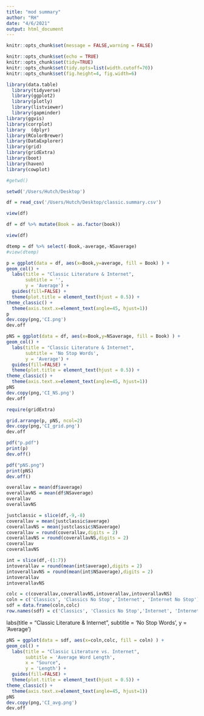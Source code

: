 ```yaml
---
title: "mod summary"
author: "RH"
date: "4/6/2021"
output: html_document
---
```


```r
knitr::opts_chunk$set(message = FALSE,warning = FALSE)
```


```r
knitr::opts_chunk$set(echo = TRUE)
knitr::opts_chunk$set(tidy=TRUE)
knitr::opts_chunk$set(tidy.opts=list(width.cutoff=70))
knitr::opts_chunk$set(fig.height=4, fig.width=6)
```


```r
library(data.table)
  library(tidyverse)
  library(ggplot2)
  library(plotly)
  library(listviewer)
  library(gapminder)
library(ggvis)
library(corrplot)
library  (dplyr)
library(RColorBrewer)
library(DataExplorer)
library(grid)
library(gridExtra)
library(boot)
library(haven)
library(cowplot)
```


```r
#getwd()

setwd('/Users/Hutch/Desktop')
```

```r
df = read_csv('/Users/Hutch/Desktop/classic.summary.csv')
```

```r
view(df)
```

```r
df = df %>% mutate(Book = as.factor(book))
```

```r
view(df)
```

```r
dtemp = df %>% select(-Book,-average,-NSaverage)
#view(dtemp)

```




```r
p = ggplot(data = df, aes(x=Book,y=average, fill = Book) ) +
geom_col() +
  labs(title = "Classic Literature & Internet",
       subtitle = '',
       y = 'Average') +
  guides(fill=FALSE) + 
  theme(plot.title = element_text(hjust = 0.5)) +
theme_classic() +
  theme(axis.text.x=element_text(angle=45, hjust=1))
p
dev.copy(png,'CI.png')
dev.off
```



```r

pNS = ggplot(data = df, aes(x=Book,y=NSaverage, fill = Book) ) +
geom_col() +
  labs(title = "Classic Literature & Internet",
       subtitle = 'No Stop Words',
       y = 'Average') +
  guides(fill=FALSE) + 
  theme(plot.title = element_text(hjust = 0.5)) +
theme_classic() +
  theme(axis.text.x=element_text(angle=45, hjust=1))
pNS 
dev.copy(png,'CI_NS.png')
dev.off
```

```r

require(gridExtra)

grid.arrange(p, pNS, ncol=2)
dev.copy(png,'CI_grid.png')
dev.off
```


```r
pdf("p.pdf")
print(p)
dev.off()
```

```r
pdf("pNS.png")
print(pNS)
dev.off()

```


```r
overallav = mean(df$average)
overallavNS = mean(df$NSaverage)
overallav
overallavNS
```

```r
justclassic = slice(df,-9,-8)
coverallav = mean(justclassic$average)
coverallavNS = mean(justclassic$NSaverage)
coverallav = round(coverallav,digits = 2)
coverallavNS = round(coverallavNS,digits = 2)
coverallav
coverallavNS
```


```r
int = slice(df,-(1:7))
intoverallav = round(mean(int$average),digits = 2)
intoverallavNS = round(mean(int$NSaverage),digits = 2)
intoverallav
intoverallavNS
```

```r

colc = c(coverallav,coverallavNS,intoverallav,intoverallavNS)
coln = c('Classics', 'Classics No Stop','Internet', 'Internet No Stop')
sdf = data.frame(coln,colc)
row.names(sdf) = c('Classics', 'Classics No Stop','Internet', 'Internet No Stop')

```

labs(title = "Classic Literature & Internet",
       subtitle = 'No Stop Words',
       y = 'Average')
```r

pNS = ggplot(data = sdf, aes(x=coln,colc, fill = coln) ) +
geom_col() +
  labs(title = "Classic Literature vs. Internet",
       subtitle = 'Average Word Length',
       x = "Source",
       y = 'Length') +
  guides(fill=FALSE) + 
  theme(plot.title = element_text(hjust = 0.5)) +
theme_classic() +
  theme(axis.text.x=element_text(angle=45, hjust=1))
pNS
dev.copy(png,'CI_avg.png')
dev.off
```
